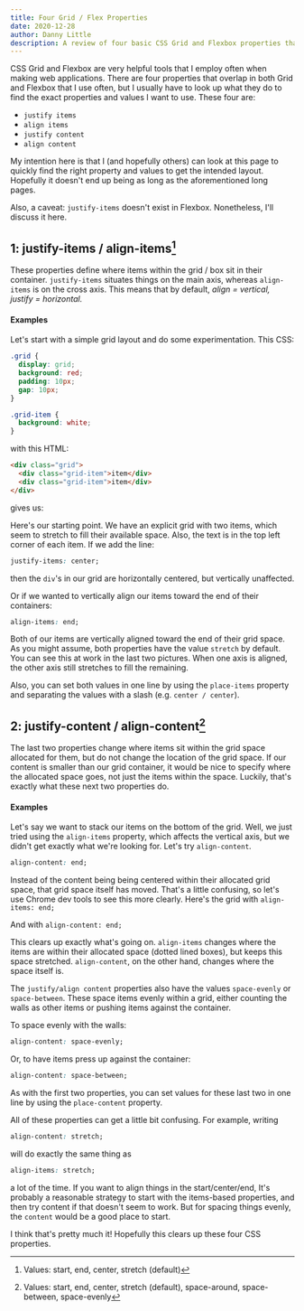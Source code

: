 ```yaml
---
title: Four Grid / Flex Properties
date: 2020-12-28
author: Danny Little
description: A review of four basic CSS Grid and Flexbox properties that confuse me. Probably more for my benefit that yours.
---
```


CSS Grid and Flexbox are very helpful tools that I employ often when making web applications. There are four properties that overlap in both Grid and Flexbox that I use often, but I usually have to look up what they do to find the exact properties and values I want to use. These four are:

- `justify items`
- `align items`
- `justify content`
- `align content`

My intention here is that I (and hopefully others) can look at this page to quickly find the right property and values to get the intended layout. Hopefully it doesn't end up being as long as the aforementioned long pages.

Also, a caveat: `justify-items` doesn't exist in Flexbox. Nonetheless, I'll discuss it here.

## 1: justify-items / align-items[^1]

These properties define where items within the grid / box sit in their container. `justify-items` situates things on the main axis, whereas `align-items` is on the cross axis. This means that by default, _align = vertical, justify = horizontal._

#### Examples

Let's start with a simple grid layout and do some experimentation. This CSS:

```css
.grid {
  display: grid;
  background: red;
  padding: 10px;
  gap: 10px;
}

.grid-item {
  background: white;
}
```

with this HTML:

```html
<div class="grid">
  <div class="grid-item">item</div>
  <div class="grid-item">item</div>
</div>
```

gives us:

<InsetImage
  percentWidth={60}
  src='/blog/grid-1.png'
  alt='CSS grid container with items'
  imgWidth='466'
  imgHeight='197'
/>

Here's our starting point. We have an explicit grid with two items, which seem to stretch to fill their available space. Also, the text is in the top left corner of each item. If we add the line:

```css
justify-items: center;
```

then the `div`'s in our grid are horizontally centered, but vertically unaffected.

<InsetImage
  percentWidth={60}
  src='/blog/grid-2.png'
  alt='CSS grid container with horizontally centered items'
  imgWidth='466'
  imgHeight='197'
/>

Or if we wanted to vertically align our items toward the end of their containers:

```css
align-items: end;
```

<InsetImage
  percentWidth={60}
  src='/blog/grid-3.png'
  alt='CSS grid container with  each item at the bottom of its grid space'
  imgWidth='466'
  imgHeight='197'
/>

Both of our items are vertically aligned toward the end of their grid space. As you might assume, both properties have the value `stretch` by default. You can see this at work in the last two pictures. When one axis is aligned, the other axis still stretches to fill the remaining.

Also, you can set both values in one line by using the `place-items` property and separating the values with a slash (e.g. `center / center`).

## 2: justify-content / align-content[^2]

The last two properties change where items sit within the grid space allocated for them, but do not change the location of the grid space. If our content is smaller than our grid container, it would be nice to specify where the allocated space goes, not just the items within the space. Luckily, that's exactly what these next two properties do.

#### Examples

Let's say we want to stack our items on the bottom of the grid. Well, we just tried using the `align-items` property, which affects the vertical axis, but we didn't get exactly what we're looking for. Let's try `align-content`.

```css
align-content: end;
```

<InsetImage
  percentWidth={60}
  src='/blog/grid-4.png'
  alt='CSS grid container with both items stacked in the bottom of the container'
  imgWidth='466'
  imgHeight='197'
/>

Instead of the content being being centered within their allocated grid space, that grid space itself has moved. That's a little confusing, so let's use Chrome dev tools to see this more clearly. Here's the grid with `align-items: end;`

<InsetImage
  percentWidth={60}
  src='/blog/grid-5.png'
  alt='CSS grid container with align-items: end, and dev tools'
  imgWidth='466'
  imgHeight='197'
/>

And with `align-content: end;`

<InsetImage
  percentWidth={60}
  src='/blog/grid-6.png'
  alt='CSS grid container with align-content: end, and dev tools'
  imgWidth='466'
  imgHeight='197'
/>

This clears up exactly what's going on. `align-items` changes where the items are within their allocated space (dotted lined boxes), but keeps this space stretched. `align-content`, on the other hand, changes where the space itself is.

The `justify/align content` properties also have the values `space-evenly` or `space-between`. These space items evenly within a grid, either counting the walls as other items or pushing items against the container.

To space evenly with the walls:

```css
align-content: space-evenly;
```

<InsetImage
  percentWidth={60}
  src='/blog/grid-7.png'
  alt='CSS grid container with space-evenly'
  imgWidth='466'
  imgHeight='197'
/>

Or, to have items press up against the container:

```css
align-content: space-between;
```

<!-- ![CSS grid with space-between](/blog/grid-8.png) -->

<InsetImage
  percentWidth={60}
  src='/blog/grid-8.png'
  alt='CSS grid container with space-between'
  imgWidth='466'
  imgHeight='197'
/>

As with the first two properties, you can set values for these last two in one line by using the `place-content` property.

All of these properties can get a little bit confusing. For example, writing

```css
align-content: stretch;
```

will do exactly the same thing as

```css
align-items: stretch;
```

a lot of the time. If you want to align things in the start/center/end, It's probably a reasonable strategy to start with the items-based properties, and then try content if that doesn't seem to work. But for spacing things evenly, the `content` would be a good place to start.

I think that's pretty much it! Hopefully this clears up these four CSS properties.

[^1]: Values: start, end, center, stretch (default)
[^2]: Values: start, end, center, stretch (default), space-around, space-between, space-evenly
